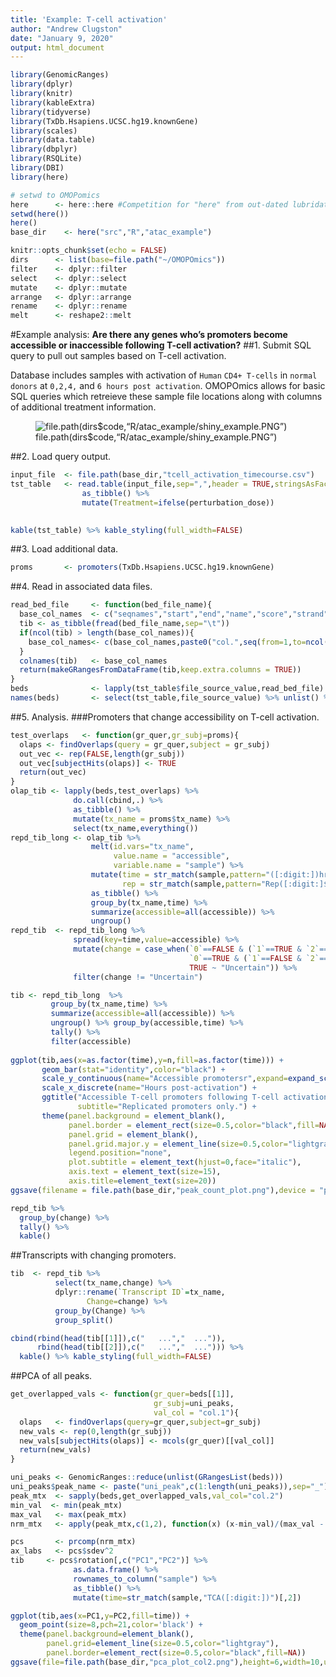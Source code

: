```yaml
---
title: 'Example: T-cell activation'
author: "Andrew Clugston"
date: "January 9, 2020"
output: html_document
---
```


```r
library(GenomicRanges)
library(dplyr)
library(knitr)
library(kableExtra)
library(tidyverse)
library(TxDb.Hsapiens.UCSC.hg19.knownGene)
library(scales)
library(data.table)
library(dbplyr)
library(RSQLite)
library(DBI)
library(here)

# setwd to OMOPomics
here      <- here::here #Competition for "here" from out-dated lubridate function.
setwd(here())
here()
base_dir    <- here("src","R","atac_example")

knitr::opts_chunk$set(echo = FALSE)
dirs      <- list(base=file.path("~/OMOPOmics"))
filter    <- dplyr::filter
select    <- dplyr::select
mutate    <- dplyr::mutate
arrange   <- dplyr::arrange
rename    <- dplyr::rename
melt      <- reshape2::melt
```

#Example analysis: **Are there any genes who's promoters become accessible or inaccessible following T-cell activation?**
##1. Submit SQL query to pull out samples based on T-cell activation.

Database includes samples with activation of `Human` `CD4+ T-cells` in `normal donors` at `0,2,4,` and `6 hours post activation`. OMOPOmics allows for basic SQL queries which retreieve these sample file locations along with columns of additional treatment information.

![file.path(dirs$code,"R/atac_example/shiny_example.PNG")](OMPOmics UI concept)

##2. Load query output.
```r
input_file  <- file.path(base_dir,"tcell_activation_timecourse.csv")
tst_table   <- read.table(input_file,sep=",",header = TRUE,stringsAsFactors = FALSE) %>%
                as_tibble() %>%
                mutate(Treatment=ifelse(perturbation_dose))
              
```
```r
kable(tst_table) %>% kable_styling(full_width=FALSE)
```

##3. Load additional data.
```r
proms       <- promoters(TxDb.Hsapiens.UCSC.hg19.knownGene)
```

##4. Read in associated data files.
```r
read_bed_file     <- function(bed_file_name){
  base_col_names  <- c("seqnames","start","end","name","score","strand")
  tib <- as_tibble(fread(bed_file_name,sep="\t"))
  if(ncol(tib) > length(base_col_names)){
    base_col_names<- c(base_col_names,paste0("col.",seq(from=1,to=ncol(tib)-length(base_col_names))))
  }
  colnames(tib)   <- base_col_names
  return(makeGRangesFromDataFrame(tib,keep.extra.columns = TRUE))
}
beds              <- lapply(tst_table$file_source_value,read_bed_file)
names(beds)       <- select(tst_table,file_source_value) %>% unlist() %>% basename()
```

##5. Analysis.
###Promoters that change accessibility on T-cell activation.
```r
test_overlaps   <- function(gr_quer,gr_subj=proms){
  olaps <- findOverlaps(query = gr_quer,subject = gr_subj)
  out_vec <- rep(FALSE,length(gr_subj))
  out_vec[subjectHits(olaps)] <- TRUE
  return(out_vec)
}
olap_tib <- lapply(beds,test_overlaps) %>%
              do.call(cbind,.) %>%
              as_tibble() %>%
              mutate(tx_name = proms$tx_name) %>%
              select(tx_name,everything())
repd_tib_long <- olap_tib %>%
                  melt(id.vars="tx_name",
                       value.name = "accessible",
                       variable.name = "sample") %>%
                  mutate(time = str_match(sample,pattern="([:digit:])hrs.+$")[,2],
                         rep = str_match(sample,pattern="Rep([:digit:]$)")[,2]) %>%
                  as_tibble() %>%
                  group_by(tx_name,time) %>%
                  summarize(accessible=all(accessible)) %>%
                  ungroup()
repd_tib  <- repd_tib_long %>% 
              spread(key=time,value=accessible) %>%
              mutate(change = case_when(`0`==FALSE & (`1`==TRUE & `2`==TRUE & `4`==TRUE) ~ "Opening",
                                        `0`==TRUE & (`1`==FALSE & `2`==FALSE & `4`==FALSE) ~ "Closing",
                                        TRUE ~ "Uncertain")) %>%
              filter(change != "Uncertain")
```
```r
tib <- repd_tib_long  %>%
         group_by(tx_name,time) %>%
         summarize(accessible=all(accessible)) %>%
         ungroup() %>% group_by(accessible,time) %>%
         tally() %>%
         filter(accessible)
  
ggplot(tib,aes(x=as.factor(time),y=n,fill=as.factor(time))) +
       geom_bar(stat="identity",color="black") +
       scale_y_continuous(name="Accessible promotersr",expand=expand_scale(mult=c(0,0.1)),label=comma) +
       scale_x_discrete(name="Hours post-activation") +
       ggtitle("Accessible T-cell promoters following T-cell activation",
               subtitle="Replicated promoters only.") +
       theme(panel.background = element_blank(),
             panel.border = element_rect(size=0.5,color="black",fill=NA),
             panel.grid = element_blank(),
             panel.grid.major.y = element_line(size=0.5,color="lightgray"),
             legend.position="none",
             plot.subtitle = element_text(hjust=0,face="italic"),
             axis.text = element_text(size=15),
             axis.title=element_text(size=20))
ggsave(filename = file.path(base_dir,"peak_count_plot.png"),device = "png",width = 6,height = 4,units = "in",dpi=300)
```
```r
repd_tib %>%
  group_by(change) %>%
  tally() %>%
  kable()
```

##Transcripts with changing promoters.
```r
tib  <- repd_tib %>%
          select(tx_name,change) %>%
          dplyr::rename(`Transcript ID`=tx_name,
                 Change=change) %>%
          group_by(Change) %>%
          group_split()

cbind(rbind(head(tib[[1]]),c("   ...","  ...")),
      rbind(head(tib[[2]]),c("   ...","  ..."))) %>%
  kable() %>% kable_styling(full_width=FALSE)
```


##PCA of all peaks.
```r
get_overlapped_vals <- function(gr_quer=beds[[1]],
                                gr_subj=uni_peaks,
                                val_col = "col.1"){
  olaps   <- findOverlaps(query=gr_quer,subject=gr_subj)
  new_vals <- rep(0,length(gr_subj))
  new_vals[subjectHits(olaps)] <- mcols(gr_quer)[[val_col]]
  return(new_vals)
}

uni_peaks <- GenomicRanges::reduce(unlist(GRangesList(beds)))
uni_peaks$peak_name <- paste("uni_peak",c(1:length(uni_peaks)),sep="_")
peak_mtx  <- sapply(beds,get_overlapped_vals,val_col="col.2")
min_val  <- min(peak_mtx)
max_val   <- max(peak_mtx)
nrm_mtx   <- apply(peak_mtx,c(1,2), function(x) (x-min_val)/(max_val - min_val))

pcs       <- prcomp(nrm_mtx)
ax_labs   <- pcs$sdev^2
tib     <- pcs$rotation[,c("PC1","PC2")] %>%
              as.data.frame() %>%
              rownames_to_column("sample") %>%
              as_tibble() %>%
              mutate(time=str_match(sample,"TCA([:digit:])")[,2])

ggplot(tib,aes(x=PC1,y=PC2,fill=time)) +
  geom_point(size=8,pch=21,color='black') +
  theme(panel.background=element_blank(),
        panel.grid=element_line(size=0.5,color="lightgray"),
        panel.border=element_rect(size=0.5,color="black",fill=NA))
ggsave(file=file.path(base_dir,"pca_plot_col2.png"),height=6,width=10,unit="in",dpi=300)

```
